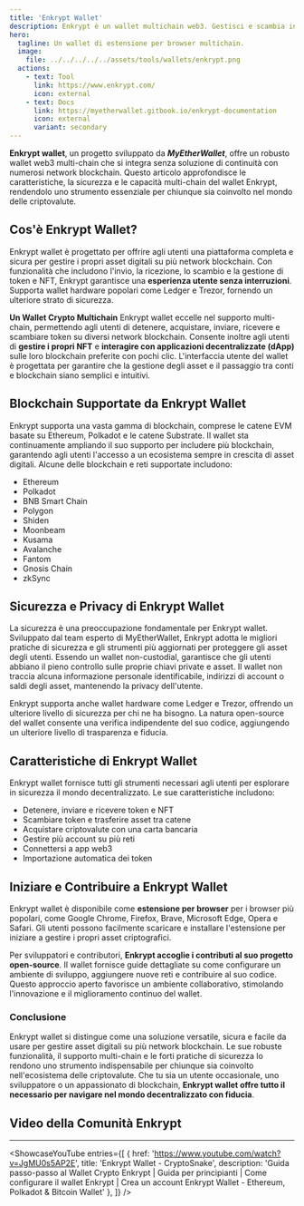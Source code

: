 ```yaml
---
title: 'Enkrypt Wallet'
description: Enkrypt è un wallet multichain web3. Gestisci e scambia in sicurezza token e NFT su più blockchain con facilità.
hero:
  tagline: Un wallet di estensione per browser multichain.
  image: 
    file: ../../../../../assets/tools/wallets/enkrypt.png
  actions:
    - text: Tool
      link: https://www.enkrypt.com/
      icon: external
    - text: Docs
      link: https://myetherwallet.gitbook.io/enkrypt-documentation
      icon: external
      variant: secondary
---
```



**Enkrypt wallet**, un progetto sviluppato da ***MyEtherWallet***, offre un robusto wallet web3 multi-chain che si integra senza soluzione di continuità con numerosi network blockchain. Questo articolo approfondisce le caratteristiche, la sicurezza e le capacità multi-chain del wallet Enkrypt, rendendolo uno strumento essenziale per chiunque sia coinvolto nel mondo delle criptovalute.

## Cos'è Enkrypt Wallet?
Enkrypt wallet è progettato per offrire agli utenti una piattaforma completa e sicura per gestire i propri asset digitali su più network blockchain. Con funzionalità che includono l'invio, la ricezione, lo scambio e la gestione di token e NFT, Enkrypt garantisce una **esperienza utente senza interruzioni**. Supporta wallet hardware popolari come Ledger e Trezor, fornendo un ulteriore strato di sicurezza.

**Un Wallet Crypto Multichain**
Enkrypt wallet eccelle nel supporto multi-chain, permettendo agli utenti di detenere, acquistare, inviare, ricevere e scambiare token su diversi network blockchain. Consente inoltre agli utenti di **gestire i propri NFT** e **interagire con applicazioni decentralizzate (dApp)** sulle loro blockchain preferite con pochi clic. L'interfaccia utente del wallet è progettata per garantire che la gestione degli asset e il passaggio tra conti e blockchain siano semplici e intuitivi.

## Blockchain Supportate da Enkrypt Wallet
Enkrypt supporta una vasta gamma di blockchain, comprese le catene EVM basate su Ethereum, Polkadot e le catene Substrate. Il wallet sta continuamente ampliando il suo supporto per includere più blockchain, garantendo agli utenti l'accesso a un ecosistema sempre in crescita di asset digitali. Alcune delle blockchain e reti supportate includono:

- Ethereum
- Polkadot
- BNB Smart Chain
- Polygon
- Shiden
- Moonbeam
- Kusama
- Avalanche
- Fantom
- Gnosis Chain
- zkSync

## Sicurezza e Privacy di Enkrypt Wallet
La sicurezza è una preoccupazione fondamentale per Enkrypt wallet. Sviluppato dal team esperto di MyEtherWallet, Enkrypt adotta le migliori pratiche di sicurezza e gli strumenti più aggiornati per proteggere gli asset degli utenti. Essendo un wallet non-custodial, garantisce che gli utenti abbiano il pieno controllo sulle proprie chiavi private e asset. Il wallet non traccia alcuna informazione personale identificabile, indirizzi di account o saldi degli asset, mantenendo la privacy dell'utente.

Enkrypt supporta anche wallet hardware come Ledger e Trezor, offrendo un ulteriore livello di sicurezza per chi ne ha bisogno. La natura open-source del wallet consente una verifica indipendente del suo codice, aggiungendo un ulteriore livello di trasparenza e fiducia.

## Caratteristiche di Enkrypt Wallet
Enkrypt wallet fornisce tutti gli strumenti necessari agli utenti per esplorare in sicurezza il mondo decentralizzato. Le sue caratteristiche includono:

- Detenere, inviare e ricevere token e NFT
- Scambiare token e trasferire asset tra catene
- Acquistare criptovalute con una carta bancaria
- Gestire più account su più reti
- Connettersi a app web3
- Importazione automatica dei token

## Iniziare e Contribuire a Enkrypt Wallet
Enkrypt wallet è disponibile come **estensione per browser** per i browser più popolari, come Google Chrome, Firefox, Brave, Microsoft Edge, Opera e Safari. Gli utenti possono facilmente scaricare e installare l'estensione per iniziare a gestire i propri asset criptografici.

Per sviluppatori e contributori, **Enkrypt accoglie i contributi al suo progetto open-source**. Il wallet fornisce guide dettagliate su come configurare un ambiente di sviluppo, aggiungere nuove reti e contribuire al suo codice. Questo approccio aperto favorisce un ambiente collaborativo, stimolando l'innovazione e il miglioramento continuo del wallet.

### Conclusione
Enkrypt wallet si distingue come una soluzione versatile, sicura e facile da usare per gestire asset digitali su più network blockchain. Le sue robuste funzionalità, il supporto multi-chain e le forti pratiche di sicurezza lo rendono uno strumento indispensabile per chiunque sia coinvolto nell'ecosistema delle criptovalute. Che tu sia un utente occasionale, uno sviluppatore o un appassionato di blockchain, **Enkrypt wallet offre tutto il necessario per navigare nel mondo decentralizzato con fiducia**.

## Video della Comunità Enkrypt
------------
<ShowcaseYouTube
  entries={[
    {
      href: 'https://www.youtube.com/watch?v=JgMU0s5AP2E',
      title: 'Enkrypt Wallet - CryptoSnake',
      description: 'Guida passo-passo al Wallet Crypto Enkrypt | Guida per principianti | Come configurare il wallet Enkrypt | Crea un account Enkrypt Wallet - Ethereum, Polkadot & Bitcoin Wallet'
    },
  ]} />
